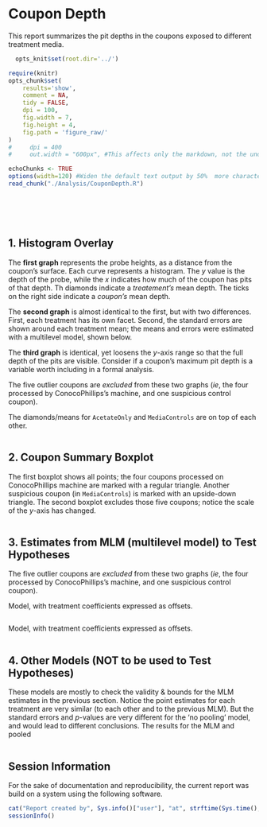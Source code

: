 Coupon Depth
=================================================
This report summarizes the pit depths in the coupons exposed to different treatment media.

<!--  Set the working directory to the repository's base directory; this assumes the report is nested inside of only one directory. -->
<!-- Don't combine this call with any other chunk -especially one that uses file paths. -->
```r
  opts_knit$set(root.dir='../')  
```

<!-- Set the report-wide options, and point to the external code file. -->
```r
require(knitr)
opts_chunk$set(
    results='show', 
    comment = NA, 
    tidy = FALSE,
    dpi = 100,
    fig.width = 7, 
    fig.height = 4, 
    fig.path = 'figure_raw/'
)
#     dpi = 400
#     out.width = "600px", #This affects only the markdown, not the underlying png file.  The height will be scaled appropriately.

echoChunks <- TRUE
options(width=120) #Widen the default text output by 50%  more characters..
read_chunk("./Analysis/CouponDepth.R") 
```
<!-- Load the packages.  Suppress the output when loading packages. --> 
```r
```

<!-- Load any Global functions and variables declared in the R file.  Suppress the output. --> 
```r
```

<!-- Declare any global functions specific to a Rmd output.  Suppress the output. --> 
```r
```

<!-- Load the datasets.   -->
```r
```

<!-- Tweak the datasets.   -->
```r
```

## 1. Histogram Overlay
The **first graph** represents the probe heights, as a distance from the coupon's surface.  Each curve represents a histogram.  The *y* value is the depth of the probe, while the *x* indicates how much of the coupon has pits of that depth.  Th diamonds indicate a *treatement's* mean depth. The ticks on the right side indicate a *coupon's* mean depth.

The **second graph** is almost identical to the first, but with two differences.  First, each treatment has its own facet.  Second, the standard errors are shown around each treatment mean; the means and errors were estimated with a multilevel model, shown below.  

The **third graph** is identical, yet loosens the *y*-axis range so that the full depth of the pits are visible.  Consider if a coupon's maximum pit depth is a variable worth including in a formal analysis.

The five outlier coupons are *excluded* from these two graphs (*ie*, the four processed by ConocoPhillips's machine, and one suspicious control coupon).  

The diamonds/means for `AcetateOnly` and `MediaControls` are on top of each other.

```r
```

## 2. Coupon Summary Boxplot
The first boxplot shows all points; the four coupons processed on ConocoPhillips machine are marked with a regular triangle.  Another suspicious coupon (in `MediaControls`) is marked with an upside-down triangle.  The second boxplot excludes those five coupons; notice the scale of the *y*-axis has changed.

```r
```

## 3. Estimates from MLM (multilevel model) to Test Hypotheses
The five outlier coupons are *excluded* from these two graphs (*ie*, the four processed by ConocoPhillips's machine, and one suspicious control coupon).

Model, with treatment coefficients expressed as offsets.

```r
```

Model, with treatment coefficients expressed as offsets.

```r
```

## 4. Other Models (NOT to be used to Test Hypotheses)
These models are mostly to check the validity & bounds for the MLM estimates in the previous section.  Notice the point estimates for each treatment are very similar (to each other and to the previous MLM).  But the standard errors and *p*-values are very different for the 'no pooling' model, and would lead to different conclusions.  The results for the MLM and pooled

```r
```

## Session Information
For the sake of documentation and reproducibility, the current report was build on a system using the following software.

```r
cat("Report created by", Sys.info()["user"], "at", strftime(Sys.time(), "%F, %T %z"))
sessionInfo()
```
